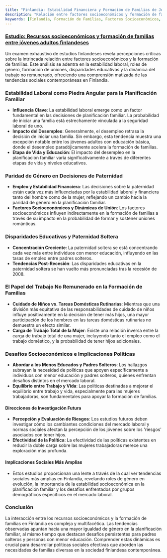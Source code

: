 ```yaml
---
title: "Finlandia: Estabilidad Financiera y Formación de Familias de Jóvenes Adultos Finlandeses"
description: "Relación entre factores socioeconómicos y formación de familias en Finlandia, destacando la seguridad laboral, roles de género y educación."
keywords: [Finlandia, Formación de Familias, Factores Socioeconómicos, Estabilidad Laboral, Igualdad de Género, Educación, Trabajo No Remunerado, Paternidad Soltera, Política Social]
---
```


### [Estudio: Recursos socioeconómicos y formación de familias entre jóvenes adultos finlandeses](https://journal.fi/fypr/article/view/130512)

Un examen exhaustivo de estudios finlandeses revela percepciones críticas sobre la intrincada relación entre factores socioeconómicos y la formación de familias. Este análisis se adentra en la estabilidad laboral, roles de género, formación de uniones, disparidades educativas y la dinámica del trabajo no remunerado, ofreciendo una comprensión matizada de las tendencias sociales contemporáneas en Finlandia.

### **Estabilidad Laboral como Piedra Angular para la Planificación Familiar**

* **Influencia Clave**: La estabilidad laboral emerge como un factor fundamental en las decisiones de planificación familiar. La probabilidad de iniciar una familia está estrechamente vinculada a la seguridad laboral de uno.
* **Impacto del Desempleo**: Generalmente, el desempleo retrasa la decisión de iniciar una familia. Sin embargo, esta tendencia muestra una excepción notable entre los jóvenes adultos con educación básica, donde el desempleo paradójicamente acelera la formación de familias.
* **Etapa de Vida y Educación**: El impacto del desempleo en la planificación familiar varía significativamente a través de diferentes etapas de vida y niveles educativos.

### **Paridad de Género en Decisiones de Paternidad**

* **Empleo y Estabilidad Financiera**: Las decisiones sobre la paternidad están cada vez más influenciadas por la estabilidad laboral y financiera tanto del hombre como de la mujer, reflejando un cambio hacia la paridad de género en la planificación familiar.
* **Factores Socioeconómicos y Dinámicas de Unión**: Los factores socioeconómicos influyen indirectamente en la formación de familias a través de su impacto en la probabilidad de formar y sostener uniones románticas.

### **Disparidades Educativas y Paternidad Soltera**

* **Concentración Creciente**: La paternidad soltera se está concentrando cada vez más entre individuos con menor educación, influyendo en las tasas de empleo entre padres solteros.
* **Tendencias Post-Recesión**: Las disparidades educativas en la paternidad soltera se han vuelto más pronunciadas tras la recesión de 2008.

### **El Papel del Trabajo No Remunerado en la Formación de Familias**

* **Cuidado de Niños vs. Tareas Domésticas Rutinarias**: Mientras que una división más equitativa de las responsabilidades de cuidado de niños influye positivamente en la decisión de tener más hijos, una mayor participación de los hombres en las tareas domésticas rutinarias no demuestra un efecto similar.
* **Carga de Trabajo Total de la Mujer**: Existe una relación inversa entre la carga de trabajo total de una mujer, incluyendo tanto el empleo como el trabajo doméstico, y la probabilidad de tener hijos adicionales.

### **Desafíos Socioeconómicos e Implicaciones Políticas**

* **Abordar a los Menos Educados y Padres Solteros**: Los hallazgos subrayan la necesidad de políticas que apoyen específicamente a individuos con menor educación y padres solteros, quienes enfrentan desafíos distintos en el mercado laboral.
* **Equilibrio entre Trabajo y Vida**: Las políticas destinadas a mejorar el equilibrio entre trabajo y vida, especialmente para las mujeres trabajadoras, son fundamentales para apoyar la formación de familias.

#### **Direcciones de Investigación Futura**

* **Percepción y Evaluación de Riesgos**: Los estudios futuros deben investigar cómo los cambiantes condiciones del mercado laboral y normas sociales afectan la percepción de los jóvenes sobre los 'riesgos' asociados con tener hijos.
* **Efectividad de la Política**: La efectividad de las políticas existentes en reducir la doble carga sobre las mujeres trabajadoras merece una exploración más profunda.

#### **Implicaciones Sociales Más Amplias**

* Estos estudios proporcionan una lente a través de la cual ver tendencias sociales más amplias en Finlandia, revelando roles de género en evolución, la importancia de la estabilidad socioeconómica en la planificación familiar y los desafíos enfrentados por grupos demográficos específicos en el mercado laboral.

### **Conclusión**

La interacción entre los recursos socioeconómicos y la formación de familias en Finlandia es compleja y multifacética. Las tendencias observadas apuntan hacia una mayor igualdad de género en la planificación familiar, al mismo tiempo que destacan desafíos persistentes para padres solteros y personas con menor educación. Comprender estas dinámicas es crucial para desarrollar políticas sociales efectivas que aborden las necesidades de familias diversas en la sociedad finlandesa contemporánea.
